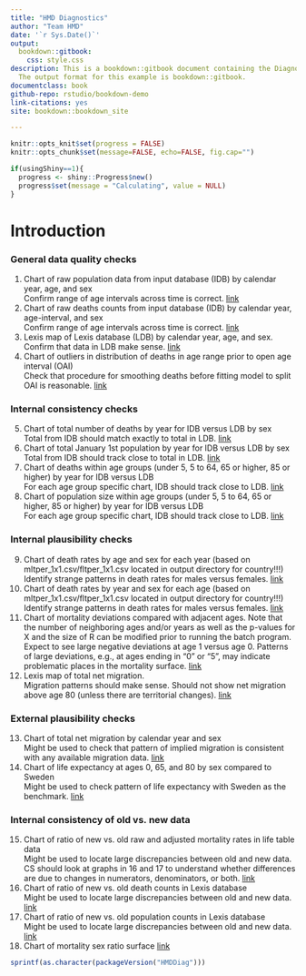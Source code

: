 ```yaml
---
title: "HMD Diagnostics"
author: "Team HMD"
date: '`r Sys.Date()`'
output: 
  bookdown::gitbook:
    css: style.css
description: This is a bookdown::gitbook document containing the Diagnostic graphs for an HMD country
  The output format for this example is bookdown::gitbook.
documentclass: book
github-repo: rstudio/bookdown-demo
link-citations: yes
site: bookdown::bookdown_site

---
```

```r
knitr::opts_knit$set(progress = FALSE)
knitr::opts_chunk$set(message=FALSE, echo=FALSE, fig.cap="")

if(usingShiny==1){
  progress <- shiny::Progress$new()
  progress$set(message = "Calculating", value = NULL)
}

```

# Introduction {-}


<h3> General data quality checks </h3>
<ol class="toclist">
<li> Chart of raw population data from input database (IDB) by calendar year, age, and sex <br> Confirm range of age intervals across time is correct. [link](#generalrawpop)  </li>
<li> Chart of raw deaths counts from input database (IDB) by calendar year, age-interval, and sex<br> Confirm range of age intervals across time is correct. [link](#rawdeath) </li>
<li> Lexis map of Lexis database (LDB) by calendar year, age, and sex. <br>	Confirm that data in LDB make sense. [link](#generallexis) </li>
<li> Chart of outliers in distribution of deaths in age range prior to open age interval (OAI) <br> Check that procedure for smoothing deaths before fitting model to split OAI is reasonable. [link](#mortalitydeviations)</li>
</ol>
<h3> Internal consistency checks </h3>
<ol start="5" class="toclist">
<li> Chart of total number of deaths by year for IDB versus LDB by sex <br>	Total from IDB should match exactly to total in LDB. [link](#totaldeaths)</li>
<li> Chart of total January 1st population by year for IDB versus LDB by sex	<br> Total from IDB should track close to total in LDB. [link](#totalpop)</li>
<li> Chart of deaths within age groups (under 5, 5 to 64, 65 or higher, 85 or higher) by year for IDB versus LDB	<br> For each age group specific chart, IDB should track close to LDB. [link](#intcondeathagesex)</li>
<li> Chart of population size within age groups (under 5, 5 to 64, 65 or higher, 85 or higher) by year for IDB versus LDB	<br> For each age group specific chart, IDB should track close to LDB. [link](#intconpopagesex)</li>
</ol>
<h3> Internal plausibility checks </h3>
<ol start="9" class="toclist">
<li> Chart of death rates by age and sex for each year (based on mltper_1x1.csv/fltper_1x1.csv located in output directory for country!!!) <br>	Identify strange patterns in death rates for males versus females. [link](#deathrateagesex)</li>
<li> Chart of death rates by year and sex for each age (based on mltper_1x1.csv/fltper_1x1.csv located in output directory for country!!!) <br>	Identify strange patterns in death rates for males versus females. [link](#deathratetimesex)</li>
<li> Chart of mortality deviations compared with adjacent ages. Note that the number of neighboring ages and/or years as well as the p-values for X and the size of R can be modified prior to running the batch program. <br>	Expect to see large negative deviations at age 1 versus age 0. Patterns of large deviations, e.g., at ages ending in "0" or "5", may indicate problematic places in the mortality surface. [link](#mortdevageyear)</li>
<li> Lexis map of total net migration.	<br> Migration patterns should make sense. Should not show net migration above age 80 (unless there are territorial changes). [link](#netmig)</li>
</ol>
<h3> External plausibility checks </h3>
<ol start="13" class="toclist">
<li> Chart of total net migration by calendar year and sex <br>	Might be used to check that pattern of implied migration is consistent with any available migration data. [link](#impliedmig)</li>
<li> Chart of life expectancy at ages 0, 65, and 80 by sex compared to Sweden <br>	Might be used to check pattern of life expectancy with Sweden as the benchmark. [link](#lifeswe)</li>
</ol>
<h3> Internal consistency of old vs. new data </h3>
<ol start="15" class="toclist">
<li> Chart of ratio of new vs. old raw and adjusted mortality rates in life table data <br>	Might be used to locate large discrepancies between old and new data. CS should look at graphs in 16 and 17 to understand whether differences are due to changes in numerators, denominators, or both. [link](#newoldmortrate)</li>
<li> Chart of ratio of new vs. old death counts in Lexis database <br>	Might be used to locate large discrepancies between old and new data. [link](#newolddeath)</li>
<li> Chart of ratio of new vs. old population counts in Lexis database <br>	Might be used to locate large discrepancies between old and new data. [link](#newoldpop)</li>
<li> Chart of mortality sex ratio surface [link](#mortsexratio)</li>
</ol>


```r
sprintf(as.character(packageVersion("HMDDiag")))
```